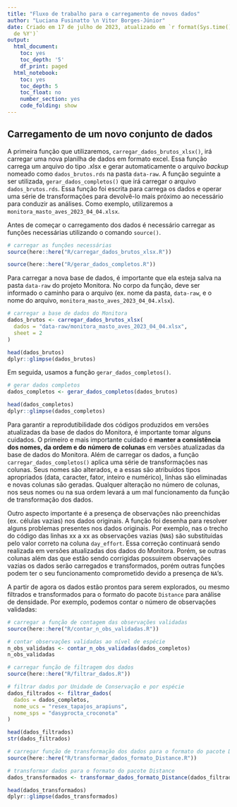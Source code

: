 ```yaml
---
title: "Fluxo de trabalho para o carregamento de novos dados"
author: "Luciana Fusinatto \n Vitor Borges-Júnior"
date: Criado em 17 de julho de 2023, atualizado em `r format(Sys.time(), '%d de %B
  de %Y')`
output:
  html_document:
    toc: yes
    toc_depth: '5'
    df_print: paged
  html_notebook:
    toc: yes
    toc_depth: 5
    toc_float: no
    number_section: yes
    code_folding: show
---
```


## **Carregamento de um novo conjunto de dados** 

A primeira função que utilizaremos, `carregar_dados_brutos_xlsx()`, irá carregar uma nova planilha de dados em formato excel. Essa função carrega um arquivo do tipo .xlsx e gerar automaticamente o arquivo *backup* nomeado como `dados_brutos.rds` na pasta `data-raw`. A função seguinte a ser utilizada, `gerar_dados_completos()` que irá carregar o arquivo `dados_brutos.rds`. Essa função foi escrita para carrega os dados e operar uma série de transformações para devolvê-lo mais próximo ao necessário para conduzir as análises. Como exemplo, utilizaremos a `monitora_masto_aves_2023_04_04.xlsx`.  

Antes de começar o carregamento dos dados é necessário carregar as funções necessárias utilizando o comando `source()`.

```r
# carregar as funções necessárias
source(here::here("R/carregar_dados_brutos_xlsx.R"))

source(here::here("R/gerar_dados_completos.R"))
```

Para carregar a nova base de dados, é importante que ela esteja salva na pasta `data-raw` do projeto Monitora. No corpo da função, deve ser informado o caminho para o arquivo (ex. nome da pasta, `data-raw`, e o nome do arquivo, `monitora_masto_aves_2023_04_04.xlsx`).

```r
# carregar a base de dados do Monitora
dados_brutos <- carregar_dados_brutos_xlsx(
  dados = "data-raw/monitora_masto_aves_2023_04_04.xlsx",
  sheet = 2
)

head(dados_brutos)
dplyr::glimpse(dados_brutos)
```
Em seguida, usamos a função `gerar_dados_completos()`. 

```r
# gerar dados completos
dados_completos <- gerar_dados_completos(dados_brutos)

head(dados_completos)
dplyr::glimpse(dados_completos)
```

Para garantir a reprodutibilidade dos códigos produzidos em versões atualizadas da base de dados do Monitora, é importante tomar alguns cuidados. O primeiro e mais importante cuidado é **manter a consistência dos nomes, da ordem e do número de colunas** em versões atualizadas da base de dados do Monitora. Além de carregar os dados, a função `carregar_dados_completos()` aplica uma série de transformações nas colunas. Seus nomes são alterados, e a essas são atribuídos tipos apropriados (data, caracter, fator, inteiro e numérico), linhas são eliminadas e novas colunas são geradas. Qualquer alteração no número de colunas, nos seus nomes ou na sua ordem levará a um mal funcionamento da função de transformação dos dados.

Outro aspecto importante é a presença de observações não preenchidas (ex. células vazias) nos dados originais. A função foi desenha para resolver alguns problemas presentes nos dados originais. Por exemplo, nas o trecho do código das linhas xx a xx as observações vazias (`NA`s) são substituidas pelo valor correto na coluna `day_effort`. Essa correção continuará sendo realizada em versões atualizadas dos dados do Monitora. Porém, se outras colunas além das que estão sendo corrigidas possuirem observações vazias os dados serão carregados e transformados, porém outras funções podem ter o seu funcionamento comprometido devido a presença de `NA`'s.

A partir de agora os dados estão prontos para serem explorados, ou  mesmo filtrados e transformados para o formato do pacote `Distance` para análise de densidade. Por exemplo, podemos contar o número de observações validadas:

```r
# carregar a função de contagem das observações validadas
source(here::here("R/contar_n_obs_validadas.R"))

# contar observações validadas ao nível de espécie
n_obs_validadas <- contar_n_obs_validadas(dados_completos)
n_obs_validadas
```

```r
# carregar função de filtragem dos dados
source(here::here("R/filtrar_dados.R"))

# filtrar dados por Unidade de Conservação e por espécie
dados_filtrados <- filtrar_dados(
  dados = dados_completos,
  nome_ucs = "resex_tapajos_arapiuns",
  nome_sps = "dasyprocta_croconota"
)

head(dados_filtrados)
str(dados_filtrados)
```

```r
# carregar função de transformação dos dados para o formato do pacote Distance
source(here::here("R/transformar_dados_formato_Distance.R"))

# transformar dados para o formato do pacote Distance
dados_transformados <- transformar_dados_formato_Distance(dados_filtrados)

head(dados_transformados)
dplyr::glimpse(dados_transformados)
```

